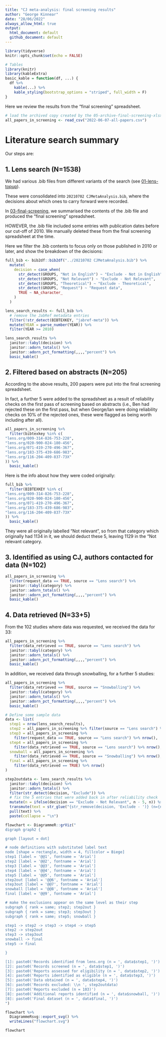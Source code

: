 ```yaml
---
title: "CJ meta-analysis: final screening results"
author: "George Kinnear"
date: "28/06/2022"
always_allow_html: true
output:
  html_document: default
  github_document: default
---
```


```r
library(tidyverse)
knitr::opts_chunk$set(echo = FALSE)

# Tables
library(knitr)
library(kableExtra)
basic_kable = function(df, ...) {
  df %>% 
    kable(...) %>%
    kable_styling(bootstrap_options = "striped", full_width = F)
}
```

Here we review the results from the "final screening" spreadsheet.

```r
# load the archived copy created by the 05-archive-final-screening-xlsx.R script
all_papers_in_screening <- read_csv("2022-06-07-all-papers.csv")
```


# Literature search summary

Our steps are:

## 1. Lens search (N=1538)

We had various .bib files from different variants of the search (see [01-lens-topup](https://github.com/georgekinnear/cj-meta-analysis/blob/main/lit-search/01-lens-topup.md)).

These were consolidated into `20210702 CJMetaAnalysis.bib`, where the decisions about which ones to carry forward were recorded.

In [03-final-screening](https://github.com/georgekinnear/cj-meta-analysis/blob/main/lit-search/03-final-screening.md), we summarised the contents of the .bib file and produced the "final screening" spreadsheet.

HOWEVER, the .bib file included some entries with publication dates before our cut-off of 2010. We manually deleted these from the final screening spreadsheet at the time.

Here we filter the .bib contents to focus only on those published in 2010 or later, and show the breakdown of the decisions:

```r
full_bib <- bib2df::bib2df("../20210702 CJMetaAnalysis.bib") %>% 
  mutate(
    decision = case_when(
      str_detect(GROUPS, "Not in English") ~ "Exclude - Not in English",
      str_detect(GROUPS, "Not Relevant") ~ "Exclude - Not Relevant",
      str_detect(GROUPS, "Theoretical") ~ "Exclude - Theoretical",
      str_detect(GROUPS, "Request") ~ "Request data",
      TRUE ~ NA_character_
    )
  )

lens_search_results <- full_bib %>% 
  # remove the JabRef metadata entries
  filter(!str_detect(BIBTEXKEY, "jabref-meta")) %>% 
  mutate(YEAR = parse_number(YEAR)) %>% 
  filter(YEAR >= 2010)

lens_search_results %>% 
  janitor::tabyl(decision) %>% 
  janitor::adorn_totals() %>% 
  janitor::adorn_pct_formatting(,,,,"percent") %>% 
  basic_kable()
```


## 2. Filtered based on abstracts (N=205)

According to the above results, 200 papers were put into the final screening spreadsheet.

In fact, a further 5 were added to the spreadsheet as a result of reliability checks on the first pass of screening based on abstracts (i.e., Ben had rejected these on the first pass, but when George/Ian were doing reliability checks on 10% of the rejected ones, these were flagged as being worth including after all).

```r
all_papers_in_screening %>% 
  filter(bibtexkey %in% c(
"lens.org/009-314-826-753-228",
"lens.org/020-900-024-180-456",
"lens.org/071-419-270-496-367",
"lens.org/183-375-439-686-983",
"lens.org/116-204-409-837-73X"
)) %>% 
  basic_kable()
```

Here is the info about how they were coded originally:

```r
full_bib %>% 
  filter(BIBTEXKEY %in% c(
"lens.org/009-314-826-753-228",
"lens.org/020-900-024-180-456",
"lens.org/071-419-270-496-367",
"lens.org/183-375-439-686-983",
"lens.org/116-204-409-837-73X"
)) %>% 
  basic_kable()
```

They were all originally labelled "Not relevant", so from that category which originally had 1134 in it, we should deduct these 5, leaving 1129 in the "Not relevant category.

## 3. Identified as using CJ, authors contacted for data (N=102)

```r
all_papers_in_screening %>% 
  filter(request_data == TRUE, source == "Lens search") %>% 
  janitor::tabyl(category) %>% 
  janitor::adorn_totals() %>% 
  janitor::adorn_pct_formatting(,,,,"percent") %>% 
  basic_kable()
```

## 4. Data retrieved (N=33+5)

From the 102 studies where data was requested, we received the data for 33:

```r
all_papers_in_screening %>% 
  filter(data_retrieved == TRUE, source == "Lens search") %>% 
  janitor::tabyl(category) %>% 
  janitor::adorn_totals() %>% 
  janitor::adorn_pct_formatting(,,,,"percent") %>% 
  basic_kable()
```

In addition, we received data through snowballing, for a further 5 studies:

```r
all_papers_in_screening %>% 
  filter(data_retrieved == TRUE, source == "Snowballing") %>% 
  janitor::tabyl(category) %>% 
  janitor::adorn_totals() %>% 
  janitor::adorn_pct_formatting(,,,,"percent") %>% 
  basic_kable()
```

```r
# Define some sample data
data <- list(
  step1 = nrow(lens_search_results),
  step2 = all_papers_in_screening %>% filter(source == "Lens search") %>% nrow(),
  step3 = all_papers_in_screening %>%
    filter(request_data == TRUE, source == "Lens search") %>% nrow(),
  step4 = all_papers_in_screening %>%
    filter(data_retrieved == TRUE, source == "Lens search") %>% nrow(),
  snowball = all_papers_in_screening %>%
    filter(data_retrieved == TRUE, source == "Snowballing") %>% nrow(),
  final = all_papers_in_screening %>%
    filter(data_retrieved == TRUE) %>% nrow()
)

step2outdata <- lens_search_results %>% 
  janitor::tabyl(decision) %>% 
  janitor::adorn_totals() %>% 
  filter(str_detect(decision, "Exclude")) %>% 
  # fix the 5 entries that were added back in after reliability check
  mutate(n = ifelse(decision == "Exclude - Not Relevant", n - 5, n)) %>% 
  transmute(text = str_glue("{str_remove(decision, 'Exclude - ')} (n={n})")) %>%
  pull(text) %>% 
  paste(collapse = "\n")

flowchart <- DiagrammeR::grViz("
digraph graph2 {

graph [layout = dot]

# node definitions with substituted label text
node [shape = rectangle, width = 4, fillcolor = Biege]
step1 [label = '@@1', fontname = 'Arial']
step2 [label = '@@2', fontname = 'Arial']
step3 [label = '@@3', fontname = 'Arial']
step4 [label = '@@4', fontname = 'Arial']
step5 [label = '@@5', fontname = 'Arial']
step2out [label = '@@6', fontname = 'Arial']
step3out [label = '@@7', fontname = 'Arial']
snowball [label = '@@8', fontname = 'Arial']
final [label = '@@9', fontname = 'Arial']

# make the exclusions appear on the same level as their step
subgraph { rank = same; step2; step2out }
subgraph { rank = same; step3; step3out }
subgraph { rank = same; step5; snowball }

step1 -> step2 -> step3 -> step4 -> step5
step2 -> step2out
step3 -> step3out
snowball -> final
step5 -> final

}

[1]: paste0('Records identified from lens.org (n = ', data$step1, ')')
[2]: paste0('Records screened (n = ', data$step1, ')')
[3]: paste0('Reports assessed for eligibility (n = ', data$step2, ')')
[4]: paste0('Reports identified as eligible (n = ', data$step3, ')')
[5]: paste0('Data obtained (n = ', data$step4, ')')
[6]: paste0('Records excluded: \\n ', step2outdata)
[7]: paste0('Reports excluded (n = 103)')
[8]: paste0('Additional reports identified (n = ', data$snowball, ')')
[8]: paste0('Final dataset (n = ', data$final, ')')
")

flowchart %>% 
  DiagrammeRsvg::export_svg() %>% 
  writeLines("flowchart.svg")

flowchart
```
